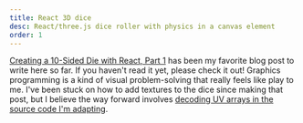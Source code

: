 ```yaml
---
title: React 3D dice
desc: React/three.js dice roller with physics in a canvas element
order: 1
---
```


[Creating a 10-Sided Die with React, Part 1](/blog/10-sided-die-react/) has been my favorite blog post to write here so far. If you haven't read it yet, please check it out! Graphics programming is a kind of visual problem-solving that really feels like play to me. I've been stuck on how to add textures to the dice since making that post, but I believe the way forward involves [decoding UV arrays in the source code I'm adapting](https://github.com/byWulf/threejs-dice/blob/fbefa73e0c7ec8d82a713a661839d229ff69c755/lib/dice.js#L319-L322).
